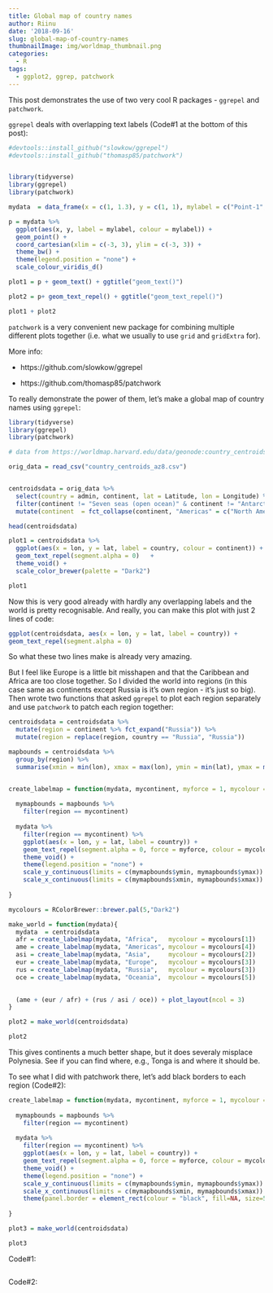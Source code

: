 ```yaml
---
title: Global map of country names
author: Riinu
date: '2018-09-16'
slug: global-map-of-country-names
thumbnailImage: img/worldmap_thumbnail.png
categories:
  - R
tags:
  - ggplot2, ggrep, patchwork
---
```


This post demonstrates the use of two very cool R packages - `ggrepel` and `patchwork`.

`ggrepel` deals with overlapping text labels (Code#1 at the bottom of this post):

```r

#devtools::install_github("slowkow/ggrepel")
#devtools::install_github("thomasp85/patchwork")


library(tidyverse)
library(ggrepel)
library(patchwork)

mydata  = data_frame(x = c(1, 1.3), y = c(1, 1), mylabel = c("Point-1", "Point-2"))

p = mydata %>% 
  ggplot(aes(x, y, label = mylabel, colour = mylabel)) +
  geom_point() +
  coord_cartesian(xlim = c(-3, 3), ylim = c(-3, 3)) +
  theme_bw() +
  theme(legend.position = "none") +
  scale_colour_viridis_d()

plot1 = p + geom_text() + ggtitle("geom_text()")

plot2 = p+ geom_text_repel() + ggtitle("geom_text_repel()")

plot1 + plot2


```


`patchwork` is a very convenient new package for combining multiple different plots together (i.e. what we usually to use `grid` and `gridExtra` for).

More info:

* https://github.com/slowkow/ggrepel

* https://github.com/thomasp85/patchwork

To really demonstrate the power of them, let's make a global map of country names using `ggrepel`:

```r

library(tidyverse)
library(ggrepel)
library(patchwork)

# data from https://worldmap.harvard.edu/data/geonode:country_centroids_az8

orig_data = read_csv("country_centroids_az8.csv")


centroidsdata = orig_data %>% 
  select(country = admin, continent, lat = Latitude, lon = Longitude) %>% 
  filter(continent != "Seven seas (open ocean)" & continent != "Antarctica") %>% 
  mutate(continent  = fct_collapse(continent, "Americas" = c("North America", "South America")))

head(centroidsdata)

plot1 = centroidsdata %>% 
  ggplot(aes(x = lon, y = lat, label = country, colour = continent)) +
  geom_text_repel(segment.alpha = 0)   +
  theme_void() +
  scale_color_brewer(palette = "Dark2")

plot1

```

Now this is very good already with hardly any overlapping labels and the world is pretty recognisable. And really, you can make this plot with just 2 lines of code:

```r
ggplot(centroidsdata, aes(x = lon, y = lat, label = country)) +
geom_text_repel(segment.alpha = 0)
```


So what these two lines make is already very amazing.

  
But I feel like Europe is a little bit misshapen and that the Caribbean and Africa are too close together. So I divided the world into regions (in this case same as continents except Russia is it's own region - it's just so big). Then wrote two functions that asked `ggrepel` to plot each region separately and use `patchwork` to patch each region together:


```r

centroidsdata = centroidsdata %>% 
  mutate(region = continent %>% fct_expand("Russia")) %>% 
  mutate(region = replace(region, country == "Russia", "Russia"))

mapbounds = centroidsdata %>% 
  group_by(region) %>% 
  summarise(xmin = min(lon), xmax = max(lon), ymin = min(lat), ymax = max(lat))


create_labelmap = function(mydata, mycontinent, myforce = 1, mycolour = "black"){
  
  mymapbounds = mapbounds %>% 
    filter(region == mycontinent)
  
  mydata %>% 
    filter(region == mycontinent) %>% 
    ggplot(aes(x = lon, y = lat, label = country)) +
    geom_text_repel(segment.alpha = 0, force = myforce, colour = mycolour)   +
    theme_void() +
    theme(legend.position = "none") +
    scale_y_continuous(limits = c(mymapbounds$ymin, mymapbounds$ymax)) +
    scale_x_continuous(limits = c(mymapbounds$xmin, mymapbounds$xmax))
  
}

mycolours = RColorBrewer::brewer.pal(5,"Dark2")

make_world = function(mydata){
  mydata  = centroidsdata
  afr = create_labelmap(mydata, "Africa",   mycolour = mycolours[1])
  ame = create_labelmap(mydata, "Americas", mycolour = mycolours[4])
  asi = create_labelmap(mydata, "Asia",     mycolour = mycolours[2])
  eur = create_labelmap(mydata, "Europe",   mycolour = mycolours[3])
  rus = create_labelmap(mydata, "Russia",   mycolour = mycolours[3])
  oce = create_labelmap(mydata, "Oceania",  mycolour = mycolours[5])

  
  (ame + (eur / afr) + (rus / asi / oce)) + plot_layout(ncol = 3)
}

plot2 = make_world(centroidsdata)

plot2

```

This gives continents a much better shape, but it does severaly misplace Polynesia. See if you can find where, e.g., Tonga is and where it should be.

To see what I did with patchwork there, let's add black borders to each region (Code#2):

```r

create_labelmap = function(mydata, mycontinent, myforce = 1, mycolour = "black"){
  
  mymapbounds = mapbounds %>% 
    filter(region == mycontinent)
  
  mydata %>% 
    filter(region == mycontinent) %>% 
    ggplot(aes(x = lon, y = lat, label = country)) +
    geom_text_repel(segment.alpha = 0, force = myforce, colour = mycolour)   +
    theme_void() +
    theme(legend.position = "none") +
    scale_y_continuous(limits = c(mymapbounds$ymin, mymapbounds$ymax)) +
    scale_x_continuous(limits = c(mymapbounds$xmin, mymapbounds$xmax)) +
    theme(panel.border = element_rect(colour = "black", fill=NA, size=5))
  
}

plot3 = make_world(centroidsdata)

plot3

```

Code#1:

```r
```


Code#2:

```r
```